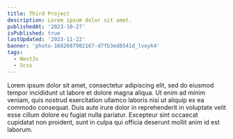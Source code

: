 ```yaml
---
title: Third Project
description: Lorem ipsum dolor sit amet.
publishedAt: '2023-10-27'
isPublished: true
lastUpdated: '2023-11-22'
banner: 'photo-1682687982167-d7fb3ed8541d_lvoyk4'
tags:
  - NextJs
  - Scss
---
```


Lorem ipsum dolor sit amet, consectetur adipiscing elit, sed do eiusmod tempor incididunt ut labore et dolore magna aliqua.
Ut enim ad minim veniam, quis nostrud exercitation ullamco laboris nisi ut aliquip ex ea commodo consequat.
Duis aute irure dolor in reprehenderit in voluptate velit esse cillum dolore eu fugiat nulla pariatur.
Excepteur sint occaecat cupidatat non proident, sunt in culpa qui officia deserunt mollit anim id est laborum.